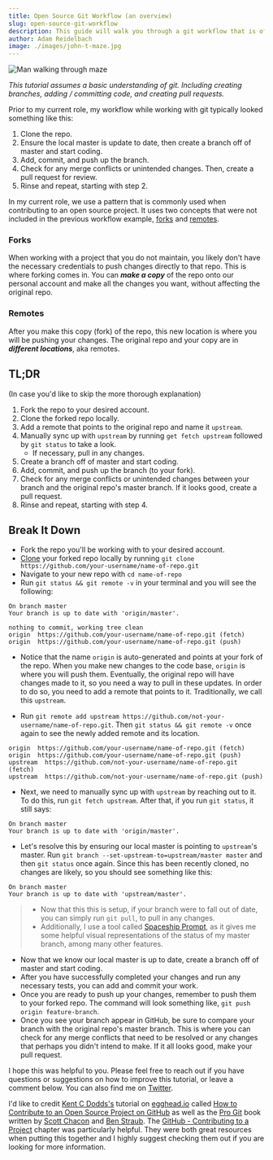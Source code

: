 ```yaml
---
title: Open Source Git Workflow (an overview)
slug: open-source-git-workflow
description: This guide will walk you through a git workflow that is often used when contributing to open source projects.
author: Adam Reidelbach
image: ./images/john-t-maze.jpg
---
```


![Man walking through maze](./images/john-t-maze.jpg)

_This tutorial assumes a basic understanding of git. Including creating branches, adding / committing code, and creating pull requests._

Prior to my current role, my workflow while working with git typically looked something like this:

1. Clone the repo.
2. Ensure the local master is update to date, then create a branch off of master and start coding.
3. Add, commit, and push up the branch.
4. Check for any merge conflicts or unintended changes. Then, create a pull request for review.
5. Rinse and repeat, starting with step 2.

In my current role, we use a pattern that is commonly used when contributing to an open source project. It uses two concepts that were not included in the previous workflow example, [forks](https://help.github.com/en/articles/fork-a-repo) and [remotes](https://git-scm.com/book/en/v2/Git-Basics-Working-with-Remotes).

### Forks

When working with a project that you do not maintain, you likely don't have the necessary credentials to push changes directly to that repo. This is where forking comes in. You can ***make a copy*** of the repo onto our personal account and make all the changes you want, without affecting the original repo.

### Remotes

After you make this copy (fork) of the repo, this new location is where you will be pushing your changes. The original repo and your copy are in ***different locations***, aka remotes.

## TL;DR
(In case you'd like to skip the more thorough explanation)

1. Fork the repo to your desired account.
2. Clone the forked repo locally.
3. Add a remote that points to the original repo and name it `upstream`.
4. Manually sync up with `upstream` by running `get fetch upstream` followed by `git status` to take a look.
    * If necessary, pull in any changes.
5. Create a branch off of master and start coding.
6. Add, commit, and push up the branch (to your fork).
7. Check for any merge conflicts or unintended changes between your branch and the original repo's master branch. If it looks good, create a pull request.
8. Rinse and repeat, starting with step 4.

## Break It Down

* Fork the repo you'll be working with to your desired account.
* [Clone](https://help.github.com/en/articles/cloning-a-repository) your forked repo locally by running `git clone https://github.com/your-username/name-of-repo.git`
* Navigate to your new repo with  `cd name-of-repo`
* Run `git status && git remote -v` in your terminal and you will see the following:

```shell
On branch master
Your branch is up to date with 'origin/master'.

nothing to commit, working tree clean
origin  https://github.com/your-username/name-of-repo.git (fetch)
origin  https://github.com/your-username/name-of-repo.git (push)
```

* Notice that the name `origin` is auto-generated and points at your
fork of the repo. When you make new changes to the code base, `origin` is where you will push them. Eventually, the original repo will have changes made to it, so you need a way to pull in these updates. In order to do so, you need to add a remote that points to it. Traditionally, we call this `upstream`.

* Run `git remote add upstream https://github.com/not-your-username/name-of-repo.git`. Then `git status && git remote -v` once again to see the newly added remote and its location.

```shell
origin  https://github.com/your-username/name-of-repo.git (fetch)
origin  https://github.com/your-username/name-of-repo.git (push)
upstream  https://github.com/not-your-username/name-of-repo.git (fetch)
upstream  https://github.com/not-your-username/name-of-repo.git (push)
```

* Next, we need to manually sync up with `upstream` by reaching out to it. To do this, run `git fetch upstream`. After that, if you run `git status`, it still says:

```shell
On branch master
Your branch is up to date with 'origin/master'.
```

* Let's resolve this by ensuring our local master is pointing to `upstream`'s master. Run `git branch --set-upstream-to=upstream/master master` and then `git status` once again. Since this has been recently cloned, no changes are likely, so you should see something like this:

```shell
On branch master
Your branch is up to date with 'upstream/master'.
```

> * Now that this this is setup, if your branch were to fall out of date, you can simply run `git pull`, to pull in any changes.
> * Additionally, I use a tool called [Spaceship Prompt](https://github.com/denysdovhan/spaceship-prompt), as it gives me some helpful visual representations of the status of my master branch, among many other features.

* Now that we know our local master is up to date, create a branch off of master and start coding.
* After you have successfully completed your changes and run any necessary tests, you can add and commit your work.
* Once you are ready to push up your changes, remember to push them to your forked repo. The command will look something like, `git push origin feature-branch`.
* Once you see your branch appear in GitHub, be sure to compare your branch with the original repo's master branch. This is where you can check for any merge conflicts that need to be resolved or any changes that perhaps you didn't intend to make. If it all looks good, make your pull request.

I hope this was helpful to you. Please feel free to reach out if you have questions or suggestions on how to improve this tutorial, or leave a comment below. You can also find me on [Twitter](https://twitter.com/adamreidelbach).

I'd like to credit [Kent C Dodds's](https://twitter.com/kentcdodds/) tutorial on [egghead.io](https://egghead.io/) called [How to Contribute to an Open Source Project on GitHub](https://egghead.io/courses/how-to-contribute-to-an-open-source-project-on-github) as well as the [Pro Git](https://git-scm.com/book/en/v2) book written by [Scott Chacon](https://twitter.com/chacon) and [Ben Straub](https://twitter.com/benstraub). The [GitHub - Contributing to a Project](https://git-scm.com/book/en/v2/GitHub-Contributing-to-a-Project) chapter was particularly helpful. They were both great resources when putting this together and I highly suggest checking them out if you are looking for more information.
